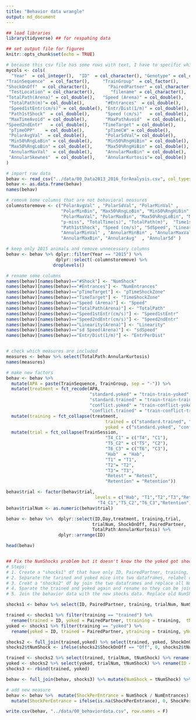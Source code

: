 ```yaml
---
title: "Behavior data wrangle"
output: md_document
---
```


```r
## load libraries 
library(tidyverse) ## for respahing data

## set output file for figures 
knitr::opts_chunk$set(echo = TRUE)
```

```r
# because this csv file has some rows with text, I have to specific which columns should be double
mycols <- cols(
  "Year"  = col_integer(),  "ID"  = col_character(), "Genotype" = col_character(), "TrainProtocol"  = col_character(), 
"TrainSequence"  = col_factor(),     "TrainGroup"  = col_factor(),        "Day"   = col_integer(),  "TrainSession"   = col_factor(),    
"ShockOnOff"  = col_character(),       "PairedPartner" = col_character(),     "Experimenter"  = col_character(),     "Housing"  = col_character(),         
 "TestLocation" = col_character(),      "filename" = col_character(),          "p-miss" = col_double(),            "TotalTime(s)"  = col_double(),     
"TotalPath(Arena)" = col_double(),   "Speed (Arena)" = col_double(),      "sd Speed(Arena)" = col_double(),    "Linearity(Arena)"  = col_double(), 
 "TotalPath(m)"= col_double(),        "#Entrances"  = col_double(),        "Time1stEntr" = col_double(),        "Path1stEntr"  = col_double(),      
 "Speed1stEntr(cm/s)" = col_double(), "Entr/Dist(1/m)" = col_double(),     "#Shock"  = col_double(),            "Time1stShock"  = col_double(),     
 "Path1stShock"  = col_double(),      "Speed (cm/s)"   = col_double(),     "SdSpeed"  = col_double(),           "Linearity" = col_double(),         
 "MaxTimeAvoid" = col_double(),       "MaxPathAvoid"  = col_double(),      "Time2ndEntr"   = col_double(),      "Path2ndEntr" = col_double(),       
"Speed2ndEntr"   = col_double(),     "TimeTarget" = col_double(),         "pTimeTarget"  = col_double(),       "pTimeCCW" = col_double(),          
 "pTimeOPP"    = col_double(),        "pTimeCW" = col_double(),            "RayleigLength" = col_double(),      "RayleigAngle"   = col_double(),    
 "PolarAvgVal"  = col_double(),       "PolarSdVal"= col_double(),          "PolarMinVal"  = col_double(),       "PolarMinBin"   = col_double(),     
 "Min50%RngLoBin" = col_double(),     "Min50%RngHiBin" = col_double(),     "PolarMaxVal"  = col_double(),       "PolarMaxBin" = col_double(),       
 "Max50%RngLoBin" = col_double(),     "Max50%RngHiBin" = col_double(),     "AnnularMinVal"    = col_double(),   "AnnularMinBin"  = col_double(),    
 "AnnularMaxVal"  = col_double(),     "AnnularMaxBin" = col_double(),      "AnnularAvg"  = col_double(),        "AnnularSd"  = col_double(),        
 "AnnularSkewnes"  = col_double(),    "AnnularKurtosis"= col_double() 
)

# import raw data
behav <- read_csv("../data/00_Data2013_2016_forAnalysis.csv", col_types = mycols) 
behav <- as.data.frame(behav)
names(behav)

# remove some columns that are not behavioral measures
columnstoremove <- c("PolarAvgVal" , "PolarSdVal", "PolarMinVal" ,
                     "PolarMinBin", "Max50%RngLoBin", "Min50%RngHiBin" , 
                     "PolarMaxVal", "PolarMaxBin", "Max50%RngLoBin", "Max50%RngHiBin",
                     "p-miss", "TotalTime(s)", "TotalPath(m)",  "Time1stShock",  
                     "Path1stShock", "Speed (cm/s)", "SdSpeed", "Linearity",
                     "AnnularMinVal" , "AnnularMinBin" , "AnnularMaxVal" , 
                     "AnnularMaxBin", "AnnularAvg"  , "AnnularSd" )

# keep only 2015 animals and remove unnecessary columns
behav <- behav %>% dplyr::filter(Year == "2015") %>% 
                   dplyr::select(-columnstoremove) %>% 
                  droplevels()

# rename some columns
names(behav)[names(behav)=="#Shock"] <- "NumShock"
names(behav)[names(behav)=="#Entrances"] <- "NumEntrances"
names(behav)[names(behav)=="pTimeTarget"] <- "pTimeShockZone"
names(behav)[names(behav)=="TimeTarget"] <- "TimeShockZone"
names(behav)[names(behav)=="Speed (Arena)"] <- "Speed"
names(behav)[names(behav)=="TotalPath(Arena)"] <- "TotalPath"
names(behav)[names(behav)=="Speed1stEntr(cm/s)"] <- "Speed1stEntr"
names(behav)[names(behav)=="Speed2ndEntr(cm/s)"] <- "Speed2ndEntr"
names(behav)[names(behav)=="Linearity(Arena)"] <- "Linearity"
names(behav)[names(behav)=="sd Speed(Arena)"] <- "sdSpeed"
names(behav)[names(behav)=="Entr/Dist(1/m)"] <- "EntrPerDist"


# check which measures are included
measures <- behav %>% select(TotalPath:AnnularKurtosis)
names(measures)

# make new factors
behav <- behav %>%
  mutate(APA = paste(TrainSequence, TrainGroup, sep = "-")) %>%
  mutate(treatment = fct_recode(APA,
                                "standard.yoked" = "train-train-yoked",
                                "standard.trained" = "train-train-trained",
                                "conflict.yoked" = "train-conflict-yoked",
                                "conflict.trained" = "train-conflict-trained")) %>%
  mutate(training = fct_collapse(treatment,
                                      trained = c("standard.trained", "conflict.trained"),
                                      yoked = c("standard.yoked", "conflict.yoked")))  %>%
  mutate(trial = fct_collapse(TrainSession,
                                      "T4_C1" = c("T4", "C1"),
                                      "T5_C2" = c("T5", "C2"),
                                      "T6_C3" = c("T6", "C3"),
                                      "Hab"  = "Hab",
                                      "T1" = "T1",
                                      "T2"= "T2",
                                      "T3"= "T3",
                                      "Retest" = "Retest",
                                      "Retention" = "Retention"))

behav$trial <- factor(behav$trial, 
                                  levels = c("Hab", "T1","T2","T3","Retest",
                                   "T4_C1","T5_C2","T6_C3","Retention"))
behav$trialNum <- as.numeric(behav$trial)

behav <- behav %>%  dplyr::select(ID,Day,treatment, training,trial,
                                 trialNum, ShockOnOff, PairedPartner,
                                 TotalPath:AnnularKurtosis) %>%
                    dplyr::arrange(ID)

head(behav)


## Fix the NumShocks problem but it doesn't know the the yoked got shocked when the trained got shocked rather than they enterer the shock zone.
# Steps:
# 1. Create a "shocks1" df that have only ID, PairedPartner, training, trialNum, NumShock, ShockOnOff
# 2. Separate the tarined and yoked mice into two dataframes, relabel columsn so the two dfs can be rejoined
# 3. Creat a "shocks2" df by join the two dataframes and replace all NumShock value for all the yoked animals, and set it to 0 when shock is off
# 4. Sparate the trained and yoked again and rename so they can be join into a final "shocks3" datafram by 
# 5. Join the behavior data with the new shocks data. Replace old NumShock with new NumShock

shocks1 <- behav %>% select(ID, PairedPartner, training, trialNum, NumShock, ShockOnOff) 

trained <- shocks1 %>% filter(training == "trained") %>% 
  rename(trained = ID, yoked = PairedPartner, ttraining = training,  tNumShock = NumShock)
yoked <- shocks1 %>% filter(training == "yoked") %>% 
  rename(yoked = ID, trained = PairedPartner, ytraining = training, yNumShock = NumShock)

shocks2 <- full_join(trained,yoked) %>% select(trained, yoked, ShockOnOff, trialNum, tNumShock) 
shocks2$tNumShock <- ifelse(shocks2$ShockOnOff == "Off", 0, shocks2$tNumShock )

trained <- shocks2 %>% select(trained, trialNum, tNumShock) %>% rename(ID = trained )
yoked <- shocks2 %>% select(yoked, trialNum, tNumShock) %>% rename(ID = yoked )
shocks3 <- rbind(trained, yoked)

behav <- full_join(behav, shocks3) %>% mutate(NumShock = tNumShock) %>% select(-tNumShock)

# add new measure 
behav <- behav %>%  mutate(ShockPerEntrance = NumShock / NumEntrances) %>%  
  mutate(ShockPerEntrance = ifelse(is.na(ShockPerEntrance), 0, ShockPerEntrance))

```



```r
write.csv(behav, "../data/00_behaviordata.csv", row.names = F)
```

